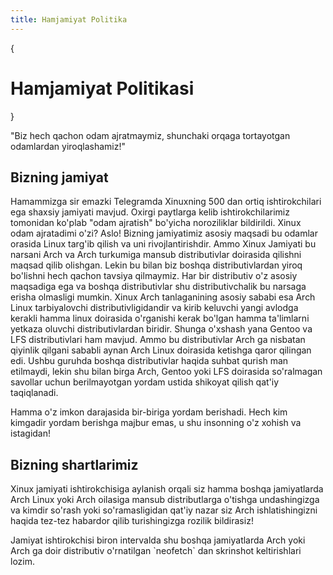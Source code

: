 ```yaml
---
title: Hamjamiyat Politika
---
```



{<h1 className="text-center font-extrabold md:text-5xl mt-8">Hamjamiyat Politikasi</h1>}

<div className="text-center mt-4">
  "Biz hech qachon odam ajratmaymiz, shunchaki orqaga tortayotgan odamlardan yiroqlashamiz!"
</div>

## Bizning jamiyat

Hamammizga sir emazki Telegramda Xinuxning 500 dan ortiq ishtirokchilari ega shaxsiy jamiyati mavjud. Oxirgi paytlarga
kelib ishtirokchilarimiz tomonidan ko'plab "odam ajratish" bo'yicha noroziliklar bildirildi. Xinux odam ajratadimi o'zi?
Aslo! Bizning jamiyatimiz asosiy maqsadi bu odamlar orasida Linux targ'ib qilish va uni rivojlantirishdir. Ammo Xinux
Jamiyati bu narsani Arch va Arch turkumiga mansub distributivlar doirasida qilishni maqsad qilib olishgan. Lekin bu bilan
biz boshqa distributivlardan yiroq bo'lishni hech qachon tavsiya qilmaymiz. Har bir distributiv o'z asosiy maqsadiga ega
va boshqa distributivlar shu distributivchalik bu narsaga erisha olmasligi mumkin. Xinux Arch tanlaganining asosiy sababi esa
Arch Linux tarbiyalovchi distributivligidandir va kirib keluvchi yangi avlodga kerakli hamma linux doirasida o'rganishi
kerak bo'lgan hamma ta'limlarni yetkaza oluvchi distributivlardan biridir. Shunga o'xshash yana Gentoo va LFS distributivlari
ham mavjud. Ammo bu distributivlar Arch ga nisbatan qiyinlik qilgani sababli aynan Arch Linux doirasida ketishga qaror qilingan
edi. Ushbu guruhda boshqa distributivlar haqida suhbat qurish man etilmaydi, lekin shu bilan birga Arch, Gentoo yoki LFS
doirasida so'ralmagan savollar uchun berilmayotgan yordam ustida shikoyat qilish qat'iy taqiqlanadi.

<Callout emoji="⛔️">
  Hamma o'z imkon darajasida bir-biriga yordam berishadi. Hech kim kimgadir yordam berishga majbur emas, u shu insonning o'z xohish va istagidan!
</Callout>


## Bizning shartlarimiz

Xinux jamiyati ishtirokchisiga aylanish orqali siz hamma boshqa jamiyatlarda Arch Linux yoki Arch oilasiga mansub distributlarga
o'tishga undashingizga va kimdir so'rash yoki so'ramasligidan qat'iy nazar siz Arch ishlatishingizni haqida tez-tez habardor
qilib turishingizga rozilik bildirasiz!

<Callout emoji="⚠️">
  Jamiyat ishtirokchisi biron intervalda shu boshqa jamiyatlarda Arch yoki Arch ga doir distributiv o'rnatilgan `neofetch`
  dan skrinshot keltirishlari lozim.
</Callout>


